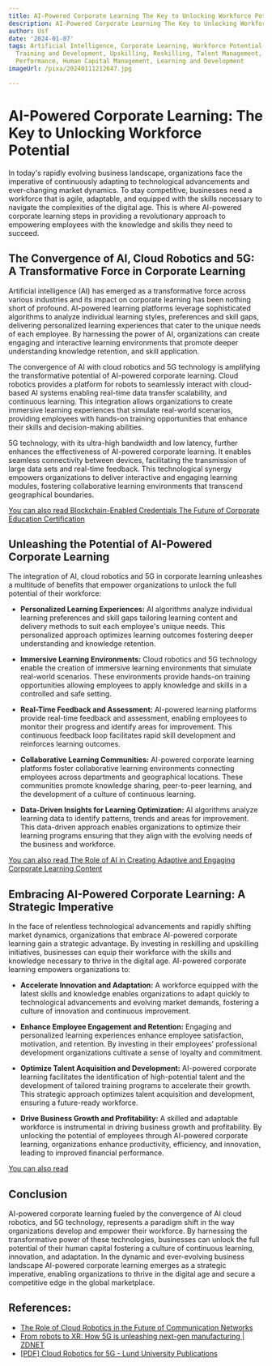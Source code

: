 ```yaml
---
title: AI-Powered Corporate Learning The Key to Unlocking Workforce Potential
description: AI-Powered Corporate Learning The Key to Unlocking Workforce Potential
author: Usf
date: '2024-01-07'
tags: Artificial Intelligence, Corporate Learning, Workforce Potential, Employee Development,
  Training and Development, Upskilling, Reskilling, Talent Management, Organizational
  Performance, Human Capital Management, Learning and Development
imageUrl: /pixa/20240111212647.jpg

---
```

# AI-Powered Corporate Learning:  The  Key to Unlocking  Workforce Potential

In today's rapidly evolving business landscape, organizations face the imperative of continuously adapting to technological advancements and ever-changing  market  dynamics.  To stay competitive, businesses need  a  workforce that  is agile, adaptable, and equipped with the skills necessary to navigate the complexities of the digital age. This is where AI-powered corporate learning steps in providing a revolutionary approach to empowering employees with the knowledge and skills they need to succeed.

##  The Convergence of  AI, Cloud Robotics  and 5G: A Transformative Force in Corporate Learning

Artificial  intelligence (AI)  has emerged as a transformative force across various industries and its impact  on corporate learning has been nothing short of profound. AI-powered  learning platforms leverage sophisticated algorithms  to analyze individual learning styles, preferences and skill gaps, delivering  personalized learning experiences that cater to  the unique needs of  each employee.  By harnessing the power of AI, organizations can create engaging and interactive learning environments that promote deeper understanding knowledge retention, and skill application.

The  convergence of AI with cloud robotics and 5G technology is amplifying the transformative potential of AI-powered corporate learning. Cloud robotics  provides a platform  for robots to seamlessly interact with cloud-based AI systems enabling real-time data transfer scalability, and continuous learning. This integration allows organizations to create immersive learning experiences that simulate real-world scenarios, providing employees  with hands-on  training opportunities that enhance their skills and decision-making abilities.

5G technology,  with  its ultra-high bandwidth and low latency, further enhances the effectiveness  of AI-powered corporate learning. It enables seamless connectivity between devices,  facilitating the transmission  of large data sets and real-time feedback. This technological synergy  empowers organizations to deliver interactive and engaging learning modules, fostering collaborative learning environments that transcend geographical boundaries.

[You can also read Blockchain-Enabled Credentials The Future of Corporate Education Certification](Blockchain-Enabled%20Credentials%20The%20Future%20of%20Corporate%20Education%20Certification)


## Unleashing the Potential of AI-Powered Corporate Learning

The integration of AI,  cloud robotics  and 5G in corporate learning unleashes a multitude of benefits that empower organizations  to unlock the full  potential of their workforce:

* **Personalized Learning Experiences:** AI algorithms analyze individual learning preferences and skill gaps tailoring learning content and  delivery methods to suit  each  employee's unique needs. This personalized approach optimizes learning outcomes fostering deeper understanding and knowledge retention.

* **Immersive Learning  Environments:** Cloud robotics and 5G technology enable the creation of immersive learning environments that simulate real-world scenarios. These environments provide hands-on training opportunities allowing employees to apply knowledge and skills in a controlled and safe setting.

* **Real-Time Feedback  and Assessment:**  AI-powered learning  platforms provide real-time feedback and assessment, enabling employees to monitor their progress and identify  areas  for improvement. This continuous feedback loop facilitates rapid skill development and reinforces learning outcomes.

* **Collaborative Learning Communities:** AI-powered corporate learning platforms  foster collaborative learning environments connecting employees across departments  and geographical locations.  These communities promote knowledge sharing, peer-to-peer learning, and the development of a culture of continuous learning.

*  **Data-Driven Insights  for Learning Optimization:** AI algorithms analyze learning data to identify patterns,  trends and areas for improvement. This  data-driven  approach enables organizations to optimize their learning programs ensuring that they align  with the evolving needs of the business and workforce.

[You can also read The Role of AI in Creating Adaptive and Engaging Corporate Learning Content](The%20Role%20of%20AI%20in%20Creating%20Adaptive%20and%20Engaging%20Corporate%20Learning%20Content)


##  Embracing AI-Powered Corporate Learning: A Strategic Imperative

In the face of relentless technological advancements and rapidly shifting market dynamics, organizations that embrace AI-powered corporate learning gain a strategic  advantage. By investing in reskilling and  upskilling initiatives, businesses can equip their workforce with  the skills and knowledge  necessary to thrive in the digital  age. AI-powered corporate learning empowers organizations to:

* **Accelerate Innovation and  Adaptation:** A workforce equipped with the latest skills and knowledge enables organizations to adapt quickly to technological advancements and evolving market demands, fostering a culture of innovation and continuous improvement.

* **Enhance Employee  Engagement and Retention:** Engaging and personalized learning experiences enhance employee satisfaction, motivation, and  retention. By investing in their employees' professional development organizations  cultivate  a sense of loyalty and commitment.

* **Optimize Talent Acquisition and Development:** AI-powered corporate learning facilitates the  identification of high-potential talent  and the development of  tailored training programs to accelerate their growth. This  strategic approach optimizes talent acquisition and  development, ensuring a future-ready workforce.

* **Drive Business Growth  and Profitability:**  A skilled and adaptable workforce is instrumental in driving business growth and profitability. By unlocking the potential of employees through AI-powered corporate learning, organizations enhance productivity,  efficiency, and  innovation, leading to improved financial performance.

[You can also  read  ]()


## Conclusion

AI-powered corporate learning fueled by the convergence of AI cloud robotics, and 5G technology, represents a paradigm shift in the way organizations develop and empower their workforce. By harnessing  the transformative power of these technologies,  businesses can unlock the  full potential of their human  capital fostering a culture of continuous learning, innovation, and adaptation. In the dynamic and ever-evolving business landscape AI-powered corporate learning emerges as a strategic imperative, enabling organizations to thrive  in the digital age and secure a competitive edge in the global marketplace.

## References:
- [The Role of Cloud Robotics in the Future of Communication Networks](https://utilitiesone.com/the-role-of-cloud-robotics-in-the-future-of-communication-networks)
- [From robots to XR: How 5G is unleashing next-gen manufacturing | ZDNET](https://www.zdnet.com/article/from-robots-to-xr-how-5g-is-unleashing-next-gen-manufacturing/)
- [[PDF] Cloud Robotics for 5G - Lund University Publications](https://lup.lub.lu.se/luur/download?func=downloadFile&recordOId=8894262&fileOId=8894264)
